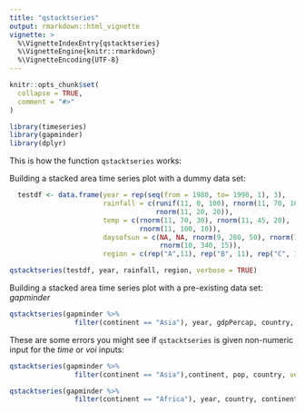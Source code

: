 ```yaml
---
title: "qstacktseries"
output: rmarkdown::html_vignette
vignette: >
  %\VignetteIndexEntry{qstacktseries}
  %\VignetteEngine{knitr::rmarkdown}
  %\VignetteEncoding{UTF-8}
---
```


```r
knitr::opts_chunk$set(
  collapse = TRUE,
  comment = "#>"
)
```

```r
library(timeseries)
library(gapminder)
library(dplyr)
```

This is how the function `qstacktseries` works: 

Building a stacked area time series plot with a dummy data set:

```r
  testdf <- data.frame(year = rep(seq(from = 1980, to= 1990, 1), 3),
                       rainfall = c(runif(11, 0, 100), rnorm(11, 70, 10),
                                    rnorm(11, 20, 20)),
                       temp = c(rnorm(11, 70, 30), rnorm(11, 45, 20), 
                                rnorm(11, 100, 10)),
                       daysofsun = c(NA, NA, rnorm(9, 280, 50), rnorm(11, 300, 30), NA, 
                                     rnorm(10, 340, 15)),
                       region = c(rep("A",11), rep("B", 11), rep("C", 11)))
```

```r
qstacktseries(testdf, year, rainfall, region, verbose = TRUE)
```
Building a stacked area time series plot with a pre-existing data set: *gapminder*

```r
qstacktseries(gapminder %>%
                filter(continent == "Asia"), year, gdpPercap, country, verbose = TRUE)
```
These are some errors you might see if `qstacktseries` is given non-numeric input for the *time* or *voi* inputs: 

```r

qstacktseries(gapminder %>%
                filter(continent == "Asia"),continent, pop, country, verbose = TRUE)

qstacktseries(gapminder %>%
                filter(continent == "Africa"), year, country, continent, verbose = TRUE)
```

